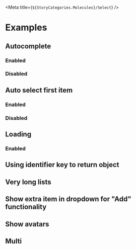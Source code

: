 
<Meta title={`${StoryCategories.Molecules}/Select`} />

<Docs />

# Examples

## Autocomplete

### Enabled

<Canvas>
	<div class="h-52">
		<p-select
			placeholder="Select an item"
			identifier-key="value"
			autocomplete-placeholder="Search..."
			items='[{"value":1,"text":"Value 1"},{"value":2,"text":"Value 2"},{"value":3,"text":"Value 3"}]'
		/>
	</div>
</Canvas>

### Disabled

<Canvas>
	<div class="h-52">
		<p-select
			placeholder="Select an item"
			identifier-key="value"
			enable-autocomplete={false}
			items='[{"value":1,"text":"Value 1"},{"value":2,"text":"Value 2"},{"value":3,"text":"Value 3"}]'
		/>
	</div>
</Canvas>

## Auto select first item

### Enabled

<Canvas>
	<div class="h-52">
		<p-select
			placeholder="Click me to search"
			identifier-key="value"
			items='[{"value":1,"text":"I will be selected automatically"},{"value":2,"text":"Value 2"},{"value":3,"text":"Value 3"}]'
		/>
	</div>
</Canvas>

### Disabled

<Canvas>
	<div class="h-52">
		<p-select
			placeholder="I have no auto selection"
			identifier-key="value"
			auto-select-first={false}
			items='[{"value":1,"text":"Value 1"},{"value":2,"text":"Value 2"},{"value":3,"text":"Value 3"}]'
		/>
	</div>
</Canvas>

## Loading

### Enabled

<Canvas>
	<div class="h-52">
		<p-select
			placeholder="Click me to show loading"
			identifier-key="value"
			auto-select-first={false}
			loading={true}
			items='[{"value":1,"text":"I will be selected automatically"},{"value":2,"text":"Value 2"},{"value":3,"text":"Value 3"}]'
		/>
	</div>
</Canvas>

## Using identifier key to return object

<Canvas>
	<div class="h-52">
		<p-select
			auto-select-first={true}
			value-key={false}
			identifier-key="value"
			items='[{"value":1,"text":"I will be selected automatically"},{"value":2,"text":"Value 2"},{"value":3,"text":"Value 3"}]'
		/>
	</div>
</Canvas>

## Very long lists

<Canvas>
	<div class="h-52">
		<p-select
			auto-select-first={true}
			value-key={false}
			identifier-key="value"
			items='[{"value":1,"text":"I will be selected automatically"},{"value":2,"text":"Value 2"},{"value":3,"text":"Value 3"},{"value":4,"text":"Value 4"},{"value":5,"text":"Value 5"},{"value":6,"text":"Value 6"},{"value":7,"text":"Value 7"},{"value":8,"text":"Value 8"},{"value":9,"text":"Value 9"},{"value":10,"text":"Value 10"}]'
		/>
	</div>
</Canvas>

## Show extra item in dropdown for "Add" functionality

<Canvas>
	<div class="h-52">
		<p-select
			placeholder="Click me to search"
			items='[{"value":1,"text":"Value 1"},{"value":2,"text":"Value 2"},{"value":3,"text":"Value 3"}]'
			show-add-item={true}
		/>
	</div>
</Canvas>

## Show avatars

<Canvas>
	<div class="h-52 flex flex-col gap-2">
		<p-select
			value-key={false}
			identifier-key="value"
			placeholder="Please select some items"
			avatar-key="avatar"
			avatar-letters-key="letters"
			items='[{"value":1,"text":"Value 1","avatar":"https://images.unsplash.com/photo-1594815550232-e615b7a46f25?auto=format&fit=crop&crop=faces&w=150&h=150&q=80"},{"value":2,"text":"Value 2","letters":"JH"},{"value":3,"text":"Value 3","avatar":"https://images.unsplash.com/photo-1594815550232-e615b7a46f25?auto=format&fit=crop&crop=faces&w=150&h=150&q=80"}]'
		/>
	</div>
</Canvas>

## Multi

<Canvas>
	<div class="h-52 flex flex-col gap-2">
		<p-select
			multi
			value-key={false}
			identifier-key="value"
			placeholder="Please select some items"
			items='[{"value":1,"text":"Value 1"},{"value":2,"text":"Value 2"},{"value":3,"text":"Value 3"}]'
		/>
		<p-select
			multi
			value-key={false}
			identifier-key="value"
			placeholder="Please select some items"
			items='[{"value":1,"text":"Value 1"},{"value":2,"text":"Value 2"},{"value":3,"text":"Value 3"}]'
			value='[{"value":1,"text":"Value 1"},{"value":2,"text":"Value 2"}]'
		/>
		<p-select
			multi
			label="test"
			value-key={false}
			identifier-key="value"
			selection-display-key="minText"
			placeholder="I include avatars"
			avatar-key="avatar"
			avatar-letters-key="letters"
			items='[{"value":1,"text":"Value 1", "minText": "Val 1","avatar":"https://images.unsplash.com/photo-1594815550232-e615b7a46f25?auto=format&fit=crop&crop=faces&w=150&h=150&q=80"},{"value":2,"text":"Value 2","letters":"JH", "minText": "Val 2"},{"value":3,"text":"Value 3", "minText": "Val 3","avatar":"https://images.unsplash.com/photo-1594815550232-e615b7a46f25?auto=format&fit=crop&crop=faces&w=150&h=150&q=80"}]'
			value='[{"value":1,"text":"Value 1", "minText": "Val 1"}]'
		/>
	</div>
</Canvas>
